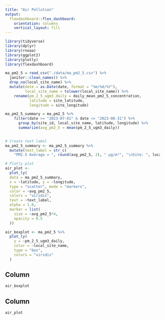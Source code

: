 ```yaml
---
title: "Air Pollution"
output: 
  flexdashboard::flex_dashboard:
    orientation: columns
    vertical_layout: fill
---
```


```r
library(tidyverse)
library(dplyr)
library(rnoaa)
library(ggplot2)
library(plotly)
library(flexdashboard)

```

```r

ma_pm2_5 = read_csv("./data/ma_pm2_5.csv") %>% 
  janitor::clean_names() %>% 
  drop_na(local_site_name) %>% 
  mutate(date = as.Date(date, format = "%m/%d/%Y"),
         local_site_name = tolower(local_site_name)) %>% 
    rename(pm_2_5_ugm3_daily = daily_mean_pm2_5_concentration,
           latitude = site_latitude,
           longitude = site_longitude) 

ma_pm2_5_summary = ma_pm2_5 %>% 
    filter(date >= "2023-07-01" & date <= "2023-08-31") %>% 
      group_by(site_id, local_site_name, latitude, longitude) %>% 
      summarize(avg_pm2_5 = mean(pm_2_5_ugm3_daily))
  

```

```r
# Create text label
ma_pm2_5_summary <- ma_pm2_5_summary %>%
  mutate(text_label = str_c(
    "PM2.5 Average = ", round(avg_pm2_5, 2), " µg/m³", "\nSite: ", local_site_name))

# Plotly plot
air_plot <- 
  plot_ly(
  data = ma_pm2_5_summary,
  x = ~latitude, y = ~longitude,
  type = "scatter", mode = "markers",
  color = ~avg_pm2_5,
  colors = "viridis",
  text = ~text_label,
  alpha = 1.0,
  marker = list(
    size = ~avg_pm2_5*4,  
    opacity = 0.5  
  )) 
```



```r
air_boxplot <- ma_pm2_5 %>%
  plot_ly(
    y = ~pm_2_5_ugm3_daily,
    color = ~local_site_name,
    type = "box",
    colors = "viridis"
  )

```

Column {data-width=750}
-----------------------------------------------------------------------

```r

air_boxplot

```

Column {data-width=350}
-----------------------------------------------------------------------

```r

air_plot

```

